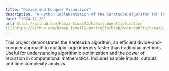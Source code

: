 ```yaml
---
title: "Divide and Conquer Visualizer"
description: "A Python implementation of the Karatsuba algorithm for fast multiplication of large integers."
date: "2024-11-28"
url: https://github.com/Hamza-Ismail2/karatsubamultiplication
![](https://github.com/Hamza-Ismail2/portfolio/blob/main/public/karatsuba.png)
---
```


This project demonstrates the Karatsuba algorithm, an efficient divide-and-conquer approach to multiply large integers faster than traditional methods. Useful for understanding algorithmic optimization and the power of recursion in computational mathematics. Includes sample inputs, outputs, and time complexity analysis.
